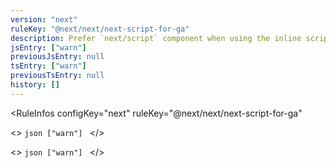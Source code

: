 ```yaml
---
version: "next"
ruleKey: "@next/next/next-script-for-ga"
description: Prefer `next/script` component when using the inline script for Google Analytics
jsEntry: ["warn"]
previousJsEntry: null
tsEntry: ["warn"]
previousTsEntry: null
history: []
---
```


<RuleInfos 
  configKey="next" 
  ruleKey="@next/next/next-script-for-ga" 
>
  <>
    ```json
    ["warn"]
    ```
  </>

  <>
    ```json
    ["warn"]
    ```
  </>
</RuleInfos>
